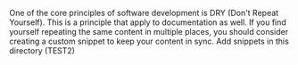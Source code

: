 One of the core principles of software development is DRY (Don't Repeat Yourself). This is a principle that apply to documentation as well. If you find yourself repeating the same content in multiple places, you should consider creating a custom snippet to keep your content in sync. Add snippets in this directory (TEST2)